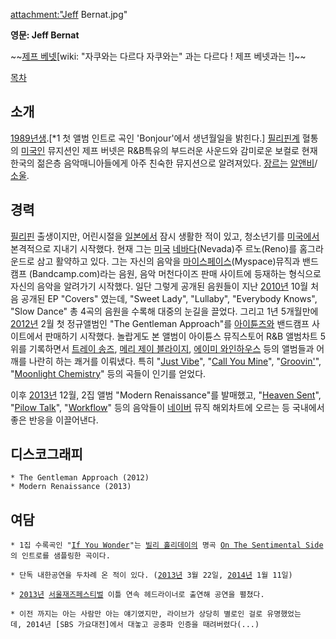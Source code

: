 attachment:"Jeff Bernat.jpg"

'''영문: Jeff Bernat'''

~~[[제프 베넷]][wiki: "자쿠와는 다르다 자쿠와는" 과는 다르다 ! 제프 베넷과는 !]~~

[[목차]]


== 소개 ==

[[1989년]]생.[*1 첫 앨범 인트로 곡인 'Bonjour'에서 생년월일을 밝힌다.] [[필리핀]]계 혈통의 [[미국인]] 뮤지션인 제프 버넷은 R&B특유의 부드러운 사운드와 감미로운 보컬로 현재 한국의 젊은층 음악매니아들에게 아주 친숙한 뮤지션으로 알려져있다. [[장르]]는 [[알앤비]]/[[소울]].

== 경력 ==

[[필리핀]] 출생이지만, 어린시절을 [[일본]]에서 잠시 생활한 적이 있고, 청소년기를 [[미국]]에서 본격적으로 지내기 시작했다. 현재 그는 [[미국]] [[네바다]](Nevada)주 르노(Reno)를 홈그라운드로 삼고 활약하고 있다. 그는 자신의 음악을 [[마이스페이스]](Myspace)뮤직과 밴드캠프 (Bandcamp.com)라는 음원, 음악 머천다이즈 판매 사이트에 등재하는 형식으로 자신의 음악을 알려가기 시작했다. 일단 그렇게 공개된 음원들이 지난 [[2010년]] 10월 처음 공개된 EP "Covers" 였는데, "Sweet Lady", "Lullaby", "Everybody Knows", "Slow Dance" 총 4곡의 음원을 수록해 대중의 눈길을 끌었다. 그리고 1년 5개월만에 [[2012년]] 2월 첫 정규앨범인 "The Gentleman Approach"를 [[아이튠즈]]와 밴드캠프 사이트에서 판매하기 시작했다. 놀랍게도 본 앨범이 아이튠스 뮤직스토어 R&B 앨범차트 5위를 기록하면서 [[트레이 송즈]], [[메리 제이 블라이지]], [[에이미 와인하우스]] 등의 앨범들과 어깨를 나란히 하는 쾌거를 이뤄냈다. 특히 "[http://www.youtube.com/watch?v=9-tn2KCUNEI Just Vibe]", "[http://www.youtube.com/watch?v=CzSH-M6u2QU Call You Mine]", "[http://www.youtube.com/watch?v=IojGQErD5dQ Groovin']", "[http://www.youtube.com/watch?v=PmkelIEqLmw Moonlight Chemistry]" 등의 곡들이 인기를 얻었다.

이후 [[2013년]] 12월, 2집 앨범 "Modern Renaissance"를 발매했고, "[http://www.youtube.com/watch?v=gaMC2tnRzwo Heaven Sent]", "[http://www.youtube.com/watch?v=yz6Cl4yThdY Pilow Talk]", "[http://www.youtube.com/watch?v=WjusqkHf4_U Workflow]" 등의 음악들이 [[네이버]] 뮤직 해외차트에 오르는 등 국내에서 좋은 반응을 이끌어낸다.


== 디스코그래피 ==

 * The Gentleman Approach (2012)
 * Modern Renaissance (2013)

== 여담 ==
 
 * 1집 수록곡인 "[http://www.youtube.com/watch?v=pQJ_MA_plkA If You Wonder]"는 [[빌리 홀리데이]]의 명곡 [http://www.youtube.com/watch?v=eLaQ88v1W00 On The Sentimental Side]의 인트로를 샘플링한 곡이다.

 * 단독 내한공연을 두차례 온 적이 있다. ([[2013년]] 3월 22일, [[2014년]] 1월 11일)

 * [[2013년]] [[서울재즈페스티벌]] 이틀 연속 헤드라이너로 출연해 공연을 펼쳤다.

 * 이전 까지는 아는 사람만 아는 얘기였지만, 라이브가 상당히 별로인 걸로 유명했었는데, 2014년 [SBS 가요대전]에서 대놓고 공중파 인증을 때려버렸다(...)
